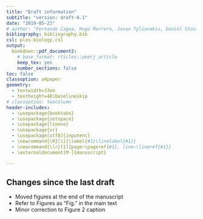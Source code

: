 ```yaml
---
title: "Draft information"
subtitle: "version: draft-6.1"
date: "2019-05-23"
# author: "Fernando Cagua, Hugo Marrero, Jason Tylianakis, Daniel Stouffer"
bibliography: bibliography.bib
csl: plos-biology.csl
output:
  bookdown::pdf_document2:
    # base_format: rticles::peerj_article
    keep_tex: yes
    number_sections: false
toc: false
classoption: a4paper
geometry: 
  - textwidth=33em
  - textheight=48\baselineskip
# classoption: twocolumn
header-includes:
  - \usepackage{booktabs}
  - \usepackage{setspace}
  - \usepackage{lineno}
  - \usepackage{xr}
  - \usepackage[utf8]{inputenc}
  - \newcommand{\R}[1]{\label{#1}\linelabel{#1}}
  - \newcommand{\lr}[1]{page~\pageref{#1}, line~\lineref{#1}}
  - \externaldocument[M-]{manuscript}

---
```


\onehalfspacing

## Changes since the last draft

* Moved figures at the end of the manuscript
* Refer to Figures as "Fig." in the main text
* Minor correction to Figure 2 caption
